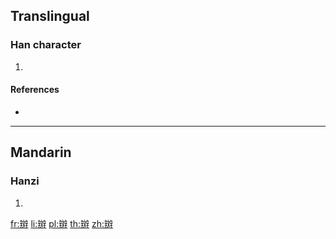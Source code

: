 {{character info/new}}
==Translingual==

===Han character===
{{Han char|rn=160|rad=辛|as=11|sn=18|four=|canj=YJYKJ}}

# {{defn|Han|sort=辛11}}

====References====
* {{Han ref|kx=1252.050|dkj=38667|dj=1731.180|hdz=64043.070|uh=8FAC|ud=36780}}

----

==Mandarin==

===Hanzi===
{{cmn-hanzi|pin=[[bān]] ([[ban1]])|wg=pan<sup>1</sup>}}

# {{defn|lang=cmn|sort=辛11}}

[[fr:辬]]
[[li:辬]]
[[pl:辬]]
[[th:辬]]
[[zh:辬]]